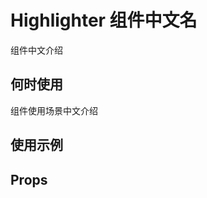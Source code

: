 # Highlighter 组件中文名

组件中文介绍

## 何时使用

组件使用场景中文介绍

## 使用示例

<!-- Inject Stories -->

## Props

<!-- Inject Props -->

